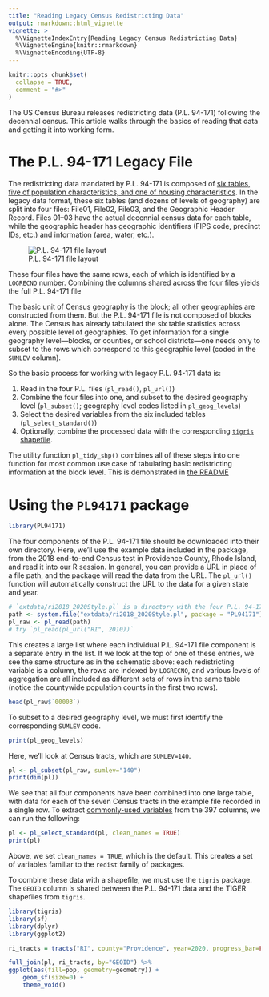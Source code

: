 ---
title: "Reading Legacy Census Redistricting Data"
output: rmarkdown::html_vignette
vignette: >
  %\VignetteIndexEntry{Reading Legacy Census Redistricting Data}
  %\VignetteEngine{knitr::rmarkdown}
  %\VignetteEncoding{UTF-8}
---

```{r, include = FALSE}
knitr::opts_chunk$set(
  collapse = TRUE,
  comment = "#>"
)
```

The US Census Bureau releases redistricting data (P.L. 94-171) following the decennial census. This article walks through the basics of reading that data and getting it into working form.

# The P.L. 94-171 Legacy File
The redistricting data mandated by P.L. 94-171 is composed of [six tables, five
of population characteristics, and one of housing characteristics](https://www2.census.gov/programs-surveys/decennial/2020/technical-documentation/complete-tech-docs/summary-file/2020Census_PL94_171Redistricting_StatesTechDoc_English.pdf).
In the legacy data format, these six tables (and dozens of levels of geography)
are split into four files: File01, File02, File03, and the Geographic Header
Record. Files 01--03 have the actual decennial census data for each table,
while the geographic header has geographic identifiers (FIPS code, precinct IDs,
etc.) and information (area, water, etc.).

![P.L. 94-171 file layout](../man/figures/pl94171_layout.png)

These four files have the same rows, each of which is identified by a `LOGRECNO`
number. Combining the columns shared across the four files yields the full 
P.L. 94-171 file

The basic unit of Census geography is the block; all other geographies are
constructed from them. But the P.L. 94-171 file is not composed of blocks alone.
The Census has already tabulated the six table statistics across every possible
level of geographies.  To get information for a single geography level---blocks,
or counties, or school districts---one needs only to subset to the rows which
correspond to this geographic level (coded in the `SUMLEV` column). 

So the basic process for working with legacy P.L. 94-171 data is:

1. Read in the four P.L. files (`pl_read()`, `pl_url()`)
1. Combine the four files into one, and subset to the desired geography level 
   (`pl_subset()`; geography level codes listed in `pl_geog_levels`)
1. Select the desired variables from the six included tables (`pl_select_standard()`)
1. Optionally, combine the processed data with the corresponding 
   [`tigris` shapefile](https://cran.r-project.org/package=tigris).

The utility function `pl_tidy_shp()` combines all of these steps into one
function for most common use case of tabulating basic redistricting information
at the block level. This is demonstrated in [the README](../index.html)

# Using the `PL94171` package

```{r setup, message=F, warning=F}
library(PL94171)
```

The four components of the P.L. 94-171 file should be downloaded into their own
directory. Here, we'll use the example data included in the package, from the
2018 end-to-end Census test in Providence County, Rhode Island, and read it into
our R session. In general, you can provide a URL in place of a file path, and
the package will read the data from the URL. The `pl_url()` function will
automatically construct the URL to the data for a given state and year.

```{r}
# `extdata/ri2018_2020Style.pl` is a directory with the four P.L. 94-171 files
path <- system.file("extdata/ri2018_2020Style.pl", package = "PL94171")
pl_raw <- pl_read(path)
# try `pl_read(pl_url("RI", 2010))`
```

This creates a large list where each individual P.L. 94-171 file component is a
separate entry in the list. If we look at the top of one of these entries,
we see the same structure as in the schematic above: each redistricting variable 
is a column, the rows are indexed by `LOGRECNO`, and various levels of
aggregation are all included as different sets of rows in the same table (notice
the countywide population counts in the first two rows).

```{r}
head(pl_raw$`00003`)
```

To subset to a desired geography level, we must first identify the corresponding
`SUMLEV` code. 

```{r}
print(pl_geog_levels)
```

Here, we'll look at Census tracts, which are `SUMLEV=140`.

```{r}
pl <- pl_subset(pl_raw, sumlev="140")
print(dim(pl))
```

We see that all four components have been combined into one large table, with
data for each of the seven Census tracts in the example file recorded in a 
single row. To extract [commonly-used variables](../reference/pl_select_standard.html)
from the 397 columns, we can run the following:

```{r}
pl <- pl_select_standard(pl, clean_names = TRUE)
print(pl)
```

Above, we set `clean_names = TRUE`, which is the default. This creates a set of
variables familiar to the `redist` family of packages.

To combine these data with a shapefile, we must use the `tigris` package.
The `GEOID` column is shared between the P.L. 94-171 data and the TIGER
shapefiles from `tigris`.

```{r message=F, warning=F}
library(tigris)
library(sf)
library(dplyr)
library(ggplot2)

ri_tracts = tracts("RI", county="Providence", year=2020, progress_bar=FALSE)

full_join(pl, ri_tracts, by="GEOID") %>%
ggplot(aes(fill=pop, geometry=geometry)) +
    geom_sf(size=0) +
    theme_void()
```
